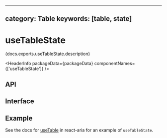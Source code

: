 <!-- Copyright 2020 Adobe. All rights reserved.
This file is licensed to you under the Apache License, Version 2.0 (the "License");
you may not use this file except in compliance with the License. You may obtain a copy
of the License at http://www.apache.org/licenses/LICENSE-2.0
Unless required by applicable law or agreed to in writing, software distributed under
the License is distributed on an "AS IS" BASIS, WITHOUT WARRANTIES OR REPRESENTATIONS
OF ANY KIND, either express or implied. See the License for the specific language
governing permissions and limitations under the License. -->



---
category: Table
keywords: [table, state]
---

# useTableState

<p>{docs.exports.useTableState.description}</p>

<HeaderInfo
  packageData={packageData}
  componentNames={['useTableState']} />

## API

<FunctionAPI function={docs.exports.useTableState} links={docs.links} />

## Interface

<ClassAPI links={docs.links} class={docs.links[docs.exports.useTableState.return.base.id]} />

## Example

See the docs for [useTable](/react-aria/useTable.html) in react-aria for an example of `useTableState`.
